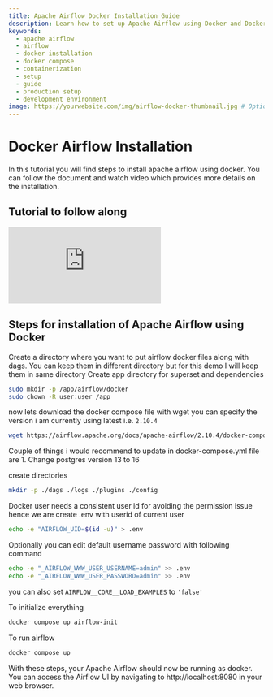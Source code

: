 ```yaml
---
title: Apache Airflow Docker Installation Guide
description: Learn how to set up Apache Airflow using Docker and Docker Compose for a containerized and production-ready environment.
keywords:
  - apache airflow
  - airflow
  - docker installation
  - docker compose
  - containerization
  - setup
  - guide
  - production setup
  - development environment
image: https://yourwebsite.com/img/airflow-docker-thumbnail.jpg # Optional: A specific image for this page's social sharing
---
```


# Docker Airflow Installation
In this tutorial you will find steps to install apache airflow using docker. You can follow the document and watch video which provides more details on the installation. 


## Tutorial to follow along
<div class="video-container">
  <iframe
    src="https://www.youtube.com/embed/AQuYwu2WolQ?si=smYEUJOiKjz4seoA"
    title="YouTube video player"
    frameborder="0"
    allow="accelerometer; autoplay; clipboard-write; encrypted-media; gyroscope; picture-in-picture; web-share"
    referrerpolicy="strict-origin-when-cross-origin"
    allowfullscreen
  ></iframe>
</div>


## Steps for installation of Apache Airflow using Docker

Create a directory where you want to put airflow docker files along with dags. You can keep them in different directory but for this demo I will keep them in same directory 
Create app directory for superset and dependencies

```bash
sudo mkdir -p /app/airflow/docker
sudo chown -R user:user /app
```

now lets download the docker compose file with wget you can specify the version i am currently using latest i.e. `2.10.4`

```bash
wget https://airflow.apache.org/docs/apache-airflow/2.10.4/docker-compose.yaml 
```


Couple of things i would recommend to update in docker-compose.yml file are
    1. Change postgres version 13 to 16
    



create directories
```bash
mkdir -p ./dags ./logs ./plugins ./config
```

Docker user needs a consistent user id for avoiding the permission issue hence we are create .env with userid of current user
```bash
echo -e "AIRFLOW_UID=$(id -u)" > .env

```

Optionally you can edit default username password with following command

```bash
echo -e "_AIRFLOW_WWW_USER_USERNAME=admin" >> .env
echo -e "_AIRFLOW_WWW_USER_PASSWORD=admin" >> .env
```

       
you can also set `AIRFLOW__CORE__LOAD_EXAMPLES` to `'false'`


To initialize everything
```bash
docker compose up airflow-init
```

To run airflow
```bash
docker compose up
```

With these steps, your Apache Airflow should now be running as docker. You can access the Airflow UI by navigating to http://localhost:8080 in your web browser.
